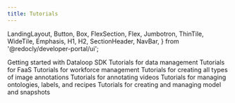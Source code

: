 ```yaml
---
title: Tutorials
---
```


  LandingLayout,
  Button,
  Box,
  FlexSection,
  Flex,
  Jumbotron,
  ThinTile,
  WideTile,
  Emphasis,
  H1,
  H2,
  SectionHeader,
  NavBar,
} from '@redocly/developer-portal/ui';



<Box my={25}>
  <FlexSection justifyContent="space-around" flexWrap="wrap">
    <WideTile header="Getting Started With Dataloop SDK" to="getting_started.md" icon={icon1}>
          Getting started with Dataloop SDK
    </WideTile>    
	<WideTile header="Data Management Tutorial" to="data_management.md" icon={icon1}>
          Tutorials for data management
    </WideTile>    
	<WideTile header="FaaS Tutorial" to="faas.md" icon={launchFastIcon}>
          Tutorials for FaaS
    </WideTile>    
	<WideTile header="Task Workflows" to="task_workflows.md" icon={launchFastIcon}>
          Tutorials for workforce management
    </WideTile>    
	<WideTile header="Image Annotations" to="annotations_image.md" icon={icon3}>
          Tutorials for creating all types of image annotations
    </WideTile>    
	<WideTile header="Video Annotations" to="annotations_video.md" icon={icon3}>
          Tutorials for annotating videos
    </WideTile>    
	<WideTile header="Recipe and Ontology" to="recipe_and_ontology.md" icon={icon3}>
          Tutorials for managing ontologies, labels, and recipes
    </WideTile>    
	<WideTile header="Model Management" to="model_management.md" icon={icon3}>
          Tutorials for creating and managing model and snapshots
    </WideTile>
  </FlexSection>
</Box>

